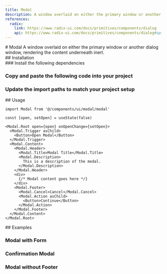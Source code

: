 ```yaml
---
title: Modal
description: A window overlaid on either the primary window or another dialog window, rendering the content underneath inert.
references:
  radix:
    link: https://www.radix-ui.com/docs/primitives/components/dialog
    api: https://www.radix-ui.com/docs/primitives/components/dialog#api-reference
---
```


<ContentContainer>

<Section gap="1">
# Modal
<Paragraph size={'extraLarge'} color={'tertiary'}>A window overlaid on either the primary window or another dialog window, rendering the content underneath inert.</Paragraph>
<ComponentPreview name="modal" withRecipe />
</Section>

<Section>
## Installation

<Steps>
<Section>
### Install the following dependencies

<InstallTabs pkg="@radix-ui/react-alert-dialog" />

### Copy and paste the following code into your project

<ComponentSource name="modal" file="modal" />

### Update the import paths to match your project setup
</Section>
</Steps>
</Section>

<Section>
## Usage

```tsx
import Modal from '@/components/ui/modal/modal'
```
```tsx
const [open, setOpen] = useState(false)

<Modal.Root open={open} onOpenChange={setOpen}>
  <Modal.Trigger asChild>
    <Button>Open Modal</Button>
  </Modal.Trigger>
  <Modal.Content>
    <Modal.Header>
      <Modal.Title>Modal Title</Modal.Title>
      <Modal.Description>
        This is a description of the modal.
      </Modal.Description>
    </Modal.Header>
    <div>
      {/* Modal content goes here */}
    </div>
    <Modal.Footer>
      <Modal.Cancel>Cancel</Modal.Cancel>
      <Modal.Action asChild>
        <Button>Continue</Button>
      </Modal.Action>
    </Modal.Footer>
  </Modal.Content>
</Modal.Root>
```

</Section>

<Section>
## Examples

### Modal with Form
<ComponentPreview name = "modal" file="with-form" />

### Confirmation Modal
<ComponentPreview name = "modal" file="confirmation" />

### Modal without Footer
<ComponentPreview name = "modal" file="without-footer" />

</Section>


</ContentContainer>